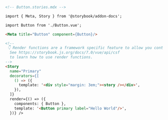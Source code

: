 ```md
<!-- Button.stories.mdx -->

import { Meta, Story } from '@storybook/addon-docs';

import Button from './Button.vue';

<Meta title="Button" component={Button}/>

<!--
 👇 Render functions are a framework specific feature to allow you control on how the component renders.
  See https://storybook.js.org/docs/7.0/vue/api/csf
  to learn how to use render functions.
-->
<Story
  name="Primary"
  decorators={[
    () => ({
      template: '<div style="margin: 3em;"><story /></div>',
    }),
  ]}
  render={() => ({
    components: { Button },
    template: '<Button primary label="Hello World"/>',
  })} />
```